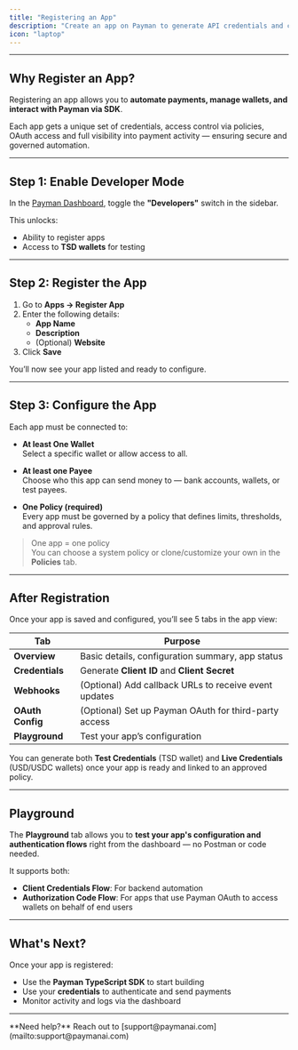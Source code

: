 ```yaml
---
title: "Registering an App"
description: "Create an app on Payman to generate API credentials and connect wallets"
icon: "laptop"
---
```


---

## Why Register an App?

Registering an app allows you to **automate payments, manage wallets, and interact with Payman via SDK**.

Each app gets a unique set of credentials, access control via policies, OAuth access and full visibility into payment activity — ensuring secure and governed automation.

---

## Step 1: Enable Developer Mode

In the [Payman Dashboard](https://app.paymanai.com), toggle the **"Developers"** switch in the sidebar.

This unlocks:

-   Ability to register apps
-   Access to **TSD wallets** for testing


---

## Step 2: Register the App

1. Go to **Apps → Register App**
2. Enter the following details:
    - **App Name**
    - **Description**
    - (Optional) **Website**
3. Click **Save**

You’ll now see your app listed and ready to configure.

---

## Step 3: Configure the App

Each app must be connected to:

-   **At least One Wallet**  
    Select a specific wallet or allow access to all.

-   **At least one Payee**  
    Choose who this app can send money to — bank accounts, wallets, or test payees.

-   **One Policy (required)**  
    Every app must be governed by a policy that defines limits, thresholds, and approval rules.

> One app = one policy  
> You can choose a system policy or clone/customize your own in the **Policies** tab.

---

## After Registration

Once your app is saved and configured, you’ll see 5 tabs in the app view:

| Tab              | Purpose                                               |
| ---------------- | ----------------------------------------------------- |
| **Overview**     | Basic details, configuration summary, app status      |
| **Credentials**  | Generate **Client ID** and **Client Secret**          |
| **Webhooks**     | (Optional) Add callback URLs to receive event updates |
| **OAuth Config** | (Optional) Set up Payman OAuth for third-party access |
| **Playground**   | Test your app’s configuration                         |

You can generate both **Test Credentials** (TSD wallet) and **Live Credentials** (USD/USDC wallets) once your app is ready and linked to an approved policy.

---

## Playground

The **Playground** tab allows you to **test your app's configuration and authentication flows** right from the dashboard — no Postman or code needed.

It supports both:

-   **Client Credentials Flow**: For backend automation
-   **Authorization Code Flow**: For apps that use Payman OAuth to access wallets on behalf of end users


---

## What's Next?

Once your app is registered:

-   Use the **Payman TypeScript SDK** to start building
-   Use your **credentials** to authenticate and send payments
-   Monitor activity and logs via the dashboard


---

<Note>
	**Need help?** Reach out to
	[support@paymanai.com](mailto:support@paymanai.com)
</Note>
